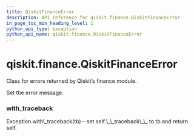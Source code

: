 ```yaml
---
title: QiskitFinanceError
description: API reference for qiskit.finance.QiskitFinanceError
in_page_toc_min_heading_level: 1
python_api_type: exception
python_api_name: qiskit.finance.QiskitFinanceError
---
```


<span id="qiskit-finance-qiskitfinanceerror" />

# qiskit.finance.QiskitFinanceError

<Class id="qiskit.finance.QiskitFinanceError" isDedicatedPage={true} github="https://github.com/qiskit-community/qiskit-aqua/tree/stable/0.8/qiskit/finance/exceptions.py" signature="QiskitFinanceError(*message)" modifiers="exception">
  Class for errors returned by Qiskit’s finance module.

  Set the error message.

  ### with\_traceback

  <Function id="qiskit.finance.QiskitFinanceError.with_traceback" signature="with_traceback()">
    Exception.with\_traceback(tb) – set self.\_\_traceback\_\_ to tb and return self.
  </Function>
</Class>

